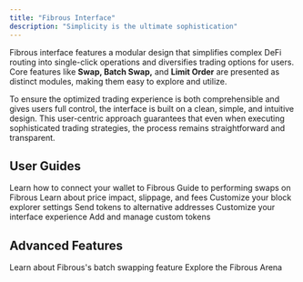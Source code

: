 ```yaml
---
title: "Fibrous Interface"
description: "Simplicity is the ultimate sophistication"
---
```


Fibrous interface features a modular design that simplifies complex DeFi routing into single-click operations and diversifies trading options for users. Core features like **Swap, Batch Swap,** and **Limit Order** are presented as distinct modules, making them easy to explore and utilize.

To ensure the optimized trading experience is both comprehensible and gives users full control, the interface is built on a clean, simple, and intuitive design. This user-centric approach guarantees that even when executing sophisticated trading strategies, the process remains straightforward and transparent.

## User Guides

<CardGroup cols="2">
  <Card title="Connecting Your Wallet" icon="wallet" href="/fibrous-solutions/fibrous-interface/connecting-wallet">
    Learn how to connect your wallet to Fibrous
  </Card>
  <Card title="Swapping on Fibrous" icon="arrow-right-arrow-left" href="/fibrous-solutions/fibrous-interface/swapping">
    Guide to performing swaps on Fibrous
  </Card>
  <Card title="Understanding Price Impact" icon="chart-line" href="/fibrous-solutions/fibrous-interface/price-impact">
    Learn about price impact, slippage, and fees
  </Card>
  <Card title="Changing Block Explorer" icon="cube" href="/fibrous-solutions/fibrous-interface/block-explorer">
    Customize your block explorer settings
  </Card>
</CardGroup>

<CardGroup cols="2">
  <Card title="Receiving Swaps" icon="arrow-down-to-line" href="/fibrous-solutions/fibrous-interface/receiving-swaps">
    Send tokens to alternative addresses
  </Card>
  <Card title="Display Settings" icon="gear" href="/fibrous-solutions/fibrous-interface/display-settings">
    Customize your interface experience
  </Card>
  <Card title="Importing Custom Tokens" icon="coins" href="/fibrous-solutions/fibrous-interface/custom-tokens">
    Add and manage custom tokens
  </Card>
</CardGroup>

## Advanced Features

<CardGroup cols="2">
  <Card title="What Is Batch Swap?" icon="layer-group" href="/fibrous-solutions/fibrous-interface/batch-swap">
    Learn about Fibrous's batch swapping feature
  </Card>
  <Card title="Fibrous Arena" icon="trophy" href="/fibrous-solutions/fibrous-interface/arena">
    Explore the Fibrous Arena
  </Card>
</CardGroup>